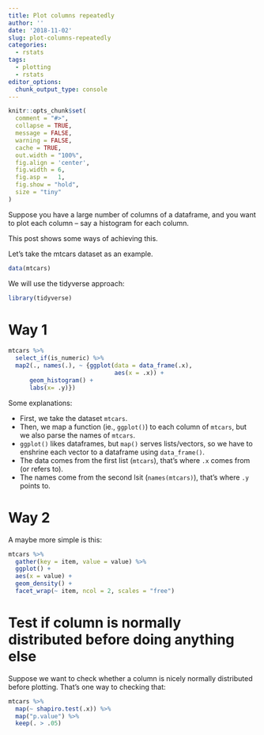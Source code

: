 ```yaml
---
title: Plot columns repeatedly
author: ''
date: '2018-11-02'
slug: plot-columns-repeatedly
categories:
  - rstats
tags:
  - plotting
  - rstats
editor_options: 
  chunk_output_type: console
---
```





```r

knitr::opts_chunk$set(
  comment = "#>",
  collapse = TRUE,
  message = FALSE,
  warning = FALSE,
  cache = TRUE,
  out.width = "100%",
  fig.align = 'center',
  fig.width = 6,
  fig.asp =   1,
  fig.show = "hold",
  size = "tiny"
)
```

Suppose you have a large number of columns of a dataframe, and you want to plot each column -- say a histogram for each column.

This post shows some ways of achieving this.

Let's take the mtcars dataset as an example.

```r
data(mtcars)
```


We will use the tidyverse approach:

```r
library(tidyverse)
```


# Way 1


```r
mtcars %>% 
  select_if(is_numeric) %>% 
  map2(., names(.), ~ {ggplot(data = data_frame(.x), 
                              aes(x = .x)) + 
      geom_histogram() +
      labs(x= .y)})
```


Some explanations:

- First, we take the dataset `mtcars`.
- Then, we map a function (ie., `ggplot()`) to each column of `mtcars`, but we also parse the names of `mtcars`.
- `ggplot()` likes dataframes, but `map()` serves lists/vectors, so we have to enshrine each vector to a dataframe using `data_frame()`.
- The data comes from the first list (`mtcars`), that's where `.x` comes from (or refers to).
- The names come from the second lsit (`names(mtcars)`), that's where `.y` points to.


# Way 2

A maybe more simple is this:


```r
mtcars %>% 
  gather(key = item, value = value) %>% 
  ggplot() +
  aes(x = value) +
  geom_density() +
  facet_wrap(~ item, ncol = 2, scales = "free")
```



# Test if column is normally distributed before doing anything else

Suppose we want to check whether a column is nicely normally distributed before plotting. That's one way to checking that:


```r
mtcars %>% 
  map(~ shapiro.test(.x)) %>% 
  map("p.value") %>% 
  keep(. > .05)
```

